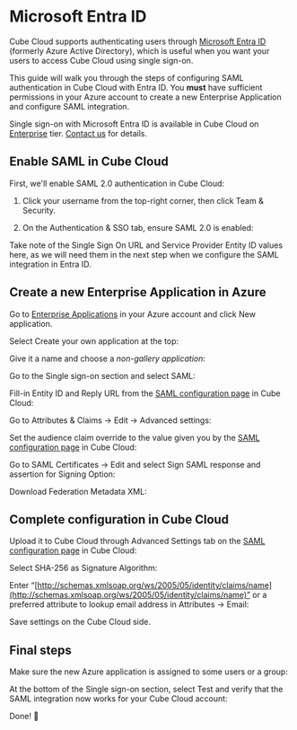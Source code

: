 # Microsoft Entra ID

Cube Cloud supports authenticating users through [Microsoft Entra
ID][ext-ms-entra-id] (formerly Azure Active Directory), which is
useful when you want your users to access Cube Cloud using single sign-on.

This guide will walk you through the steps of configuring SAML authentication
in Cube Cloud with Entra ID. You **must** have sufficient permissions in your
Azure account to create a new Enterprise Application and configure SAML
integration.

<SuccessBox>

Single sign-on with Microsoft Entra ID is available in Cube Cloud on
[Enterprise](https://cube.dev/pricing) tier.
[Contact us](https://cube.dev/contact) for details.

</SuccessBox>

## Enable SAML in Cube Cloud

First, we'll enable SAML 2.0 authentication in Cube Cloud:

1. Click your username from the top-right corner, then click <Btn>Team &
   Security</Btn>.

2. On the <Btn>Authentication & SSO</Btn> tab, ensure <Btn>SAML 2.0</Btn> is
   enabled:

<Screenshot
  alt="Cube Cloud Team Authentication and SSO tab"
  src="https://ucarecdn.com/f5ff1413-f37c-4476-afcc-0ff29e87e80a/"
/>

Take note of the <Btn>Single Sign On URL</Btn> and <Btn>Service Provider Entity
ID</Btn> values here, as we will need them in the next step when we configure
the SAML integration in Entra ID.

## Create a new Enterprise Application in Azure

Go to [Enterprise Applications](https://portal.azure.com/#view/Microsoft_AAD_IAM/StartboardApplicationsMenuBlade/~/AppAppsPreview)
in your Azure account and click <Btn>New application</Btn>.

<Screenshot src="https://ucarecdn.com/57ed6718-5c4e-46e1-831b-f372153696bd/"/>

Select <Btn>Create your own application</Btn> at the top:

<Screenshot src="https://ucarecdn.com/06f40439-995a-4156-81b1-7d340b87e945/"/>

Give it a name and choose a *non-gallery application*:

<Screenshot src="https://ucarecdn.com/36f6c0c1-4d4d-460a-a640-0aba178490d8/"/>

Go to the <Btn>Single sign-on</Btn> section and select <Btn>SAML</Btn>:

<Screenshot src="https://ucarecdn.com/81d9df03-a08f-452f-b55a-574b2d4db875/"/>

Fill-in <Btn>Entity ID</Btn> and <Btn>Reply URL</Btn> from the [SAML
configuration page](#enable-saml-in-cube-cloud) in Cube Cloud:

<Screenshot src="https://ucarecdn.com/266696dc-09ef-403f-a3e5-5ba913941875/"/>

Go to <Btn>Attributes & Claims → Edit → Advanced settings</Btn>:

<Screenshot src="https://ucarecdn.com/752b5a3a-29eb-4863-8ce8-8cc8a7caa0c2/"/>

Set the audience claim override to the value given you by the [SAML
configuration page](#enable-saml-in-cube-cloud) in Cube Cloud:

<Screenshot src="https://ucarecdn.com/a2650781-be3a-48a1-8e79-7e1e7a8607a5/"/>

Go to <Btn>SAML Certificates → Edit</Btn> and select <Btn>Sign SAML response
and assertion</Btn> for <Btn>Signing Option</Btn>:

<Screenshot src="https://ucarecdn.com/c81e7900-d448-4e8c-85be-99854ec1b582/"/>

Download <Btn>Federation Metadata XML</Btn>:

<Screenshot src="https://ucarecdn.com/d98970cf-a6ea-4206-be23-078e460515ff/"/>

## Complete configuration in Cube Cloud

Upload it to Cube Cloud through <Btn>Advanced Settings</Btn> tab on the [SAML
configuration page](#enable-saml-in-cube-cloud) in Cube Cloud:

<Screenshot src="https://ucarecdn.com/3ae24797-bd0a-477c-9b9a-420602694616/"/>

Select <Btn>SHA-256</Btn> as <Btn>Signature Algorithm</Btn>:

<Screenshot src="https://ucarecdn.com/e0c8c608-9b1e-4b84-a51e-0613362c6aec/"/>

Enter “[http://schemas.xmlsoap.org/ws/2005/05/identity/claims/name](http://schemas.xmlsoap.org/ws/2005/05/identity/claims/name)”
or a preferred attribute to lookup email address in <Btn>Attributes → Email</Btn>:

<Screenshot src="https://ucarecdn.com/4fe50791-8203-49d4-9056-e5de6dc5643c/"/>

Save settings on the Cube Cloud side.

## Final steps

Make sure the new Azure application is assigned to some users or a group:

<Screenshot src="https://ucarecdn.com/05b7cd95-5afd-4b00-8946-5ab0c955365b/"/>

At the bottom of the <Btn>Single sign-on</Btn> section, select <Btn>Test</Btn>
and verify that the SAML integration now works for your Cube Cloud account:

<Screenshot src="https://ucarecdn.com/f30f9416-64da-4cf6-ae45-e24ce678e001/"/>

Done! 🎉

[ext-ms-entra-id]: https://www.microsoft.com/en-us/security/business/identity-access/microsoft-entra-id